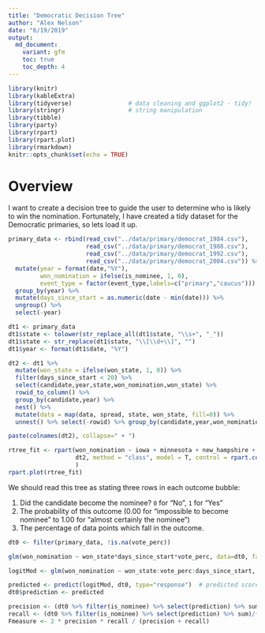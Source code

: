 ```yaml
---
title: "Democratic Decision Tree"
author: "Alex Nelson"
date: "6/19/2019"
output: 
  md_document:
    variant: gfm
    toc: true
    toc_depth: 4
---
```


```r
library(knitr)
library(kableExtra)
library(tidyverse)                # data cleaning and ggplot2 - tidy!
library(stringr)                  # string manipulation
library(tibble)
library(party)
library(rpart)
library(rpart.plot)
library(rmarkdown)
knitr::opts_chunk$set(echo = TRUE)
```

# Overview

I want to create a decision tree to guide the user to determine who is likely to win the nomination. Fortunately, I have created a tidy dataset for the Democratic primaries, so lets load it up.

```r
primary_data <- rbind(read_csv("../data/primary/democrat_1984.csv"),
                      read_csv("../data/primary/democrat_1988.csv"),
                      read_csv("../data/primary/democrat_1992.csv"),
                      read_csv("../data/primary/democrat_2004.csv")) %>%
  mutate(year = format(date,"%Y"),
         won_nomination = ifelse(is_nominee, 1, 0),
         event_type = factor(event_type,labels=c("primary","caucus"))) %>%
  group_by(year) %>%
  mutate(days_since_start = as.numeric(date - min(date))) %>%
  ungroup() %>%
  select(-year)
```


```r
dt1 <- primary_data
dt1$state <- tolower(str_replace_all(dt1$state, "\\s+", "_"))
dt1$state <- str_replace(dt1$state, "\\[\\d+\\]", "")
dt1$year <- format(dt1$date, "%Y")
```

```r
dt2 <- dt1 %>% 
  mutate(won_state = ifelse(won_state, 1, 0)) %>%
  filter(days_since_start < 20) %>%
  select(candidate,year,state,won_nomination,won_state) %>%
  rowid_to_column() %>%
  group_by(candidate,year) %>%
  nest() %>%
  mutate(data = map(data, spread, state, won_state, fill=0)) %>%
  unnest() %>% select(-rowid) %>% group_by(candidate,year,won_nomination) %>% summarise_each(funs(max))
```

```r
paste(colnames(dt2), collapse=" + ")
```



```r
rtree_fit <- rpart(won_nomination ~ iowa + minnesota + new_hampshire + south_dakota + maine + district_of_columbia, 
                   dt2, method = "class", model = T, control = rpart.control(minsplit = 4)
                   )
rpart.plot(rtree_fit)
```

We should read this tree as stating three rows in each outcome bubble:

1. Did the candidate become the nominee? `0` for "No", `1` for "Yes"
2. The probability of this outcome (0.00 for "impossible to become nominee" to 1.00 for "almost certainly the nominee")
3. The percentage of data points which fall in the outcome.

```r
dt0 <- filter(primary_data, !is.na(vote_perc))
```


```r
glm(won_nomination ~ won_state*days_since_start*vote_perc, data=dt0, family = binomial(link="logit"))
```

```r
logitMod <- glm(won_nomination ~ won_state:vote_perc:days_since_start, data=dt0, family = binomial(link="logit"))

predicted <- predict(logitMod, dt0, type="response")  # predicted scores
dt0$prediction <- predicted

precision <- (dt0 %>% filter(is_nominee) %>% select(prediction) %>% sum)/sum(predicted)
recall <- (dt0 %>% filter(is_nominee) %>% select(prediction) %>% sum)/(dt0 %>% filter(is_nominee) %>% nrow)
Fmeasure <- 2 * precision * recall / (precision + recall)
```


